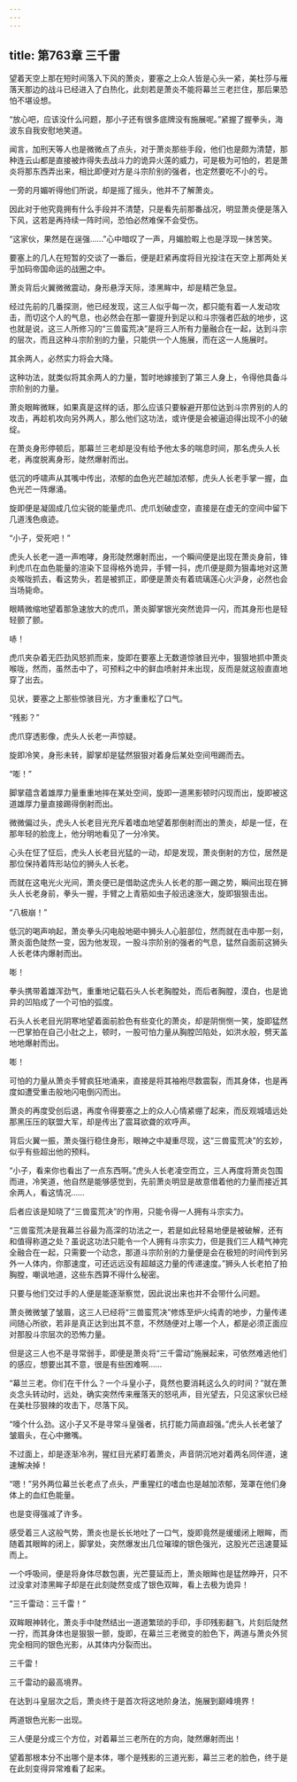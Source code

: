 ```yaml
---
---
---
```

title: 第763章 三千雷
---



望着天空上那在短时间落入下风的萧炎，要塞之上众人皆是心头一紧，美杜莎与雁落天那边的战斗已经进入了白热化，此刻若是萧炎不能将幕兰三老拦住，那后果恐怕不堪设想。

“放心吧，应该没什么问题，那小子还有很多底牌没有施展呢。”紧握了握拳头，海波东自我安慰地笑道。

闻言，加刑天等人也是微微点了点头，对于萧炎那些手段，他们也是颇为清楚，那种连云山都是直接被炸得失去战斗力的诡异火莲的威力，可是极为可怕的，若是萧炎将那东西弄出来，相比即便对方是斗宗阶别的强者，也定然要吃不小的亏。

一旁的月媚听得他们所说，却是摇了摇头，他并不了解萧炎。

因此对于他究竟拥有什么手段并不清楚，只是看先前那番战况，明显萧炎便是落入下风，这若是再持续一阵时间，恐怕必然难保不会受伤。

“这家伙，果然是在逞强……”心中暗叹了一声，月媚脸暇上也是浮现一抹苦笑。

要塞上的几人在短暂的交谈了一番后，便是赶紧再度将目光投注在天空上那两处关乎加码帝国命运的战圈之中。

萧炎背后火翼微微震动，身形悬浮天际，漆黑眸中，却是精芒急显。

经过先前的几番探测，他已经发现，这三人似乎每一次，都只能有着一人发动攻击，而切这个人的气息，也必然会在那一霎提升到足以和斗宗强者匹敌的地步，这也就是说，这三人所修习的“三兽蛮荒决”是将三人所有力量融合在一起，达到斗宗的层次，而且这种斗宗阶别的力量，只能供一个人施展，而在这一人施展时。

其余两人，必然实力将会大降。

这种功法，就类似将其余两人的力量，暂时地嫁接到了第三人身上，令得他具备斗宗阶别的力量。

萧炎眼眸微眯，如果真是这样的话，那么应该只要躲避开那位达到斗宗界别的人的攻击，再趁机攻向另外两人，那么他们这功法，或许便是会被逼迫得出现不小的破绽。

在萧炎身形停顿后，那幕兰三老却是没有给予他太多的喘息时间，那名虎头人长老，再度脱离身形，陡然爆射而出。

低沉的呼啸声从其嘴中传出，浓郁的血色光芒越加浓郁，虎头人长老手掌一握，血色光芒一阵爆涌。

旋即便是凝固成几位尖锐的能量虎爪、虎爪划破虚空，直接是在虚无的空间中留下几道浅色痕迹。

“小子，受死吧！”

虎头人长老一道一声咆哮，身形陡然爆射而出，一个瞬间便是出现在萧炎身前，锋利虎爪在血色能量的渲染下显得格外诡异，手臂一抖，虎爪便是颇为狠毒地对这萧炎喉咙抓去，看这势头，若是被抓正，即便是萧炎有着琉璃莲心火沪身，必然也会当场毙命。

眼睛微缩地望着那急速放大的虎爪，萧炎脚掌银光突然诡异一闪，而其身形也是轻轻颤了颤。

哧！

虎爪夹杂着无匹劲风怒抓而来，旋即在要塞上无数道惊骇目光中，狠狠地抓中萧炎喉咙，然而，虽然击中了，可预料之中的鲜血喷射并未出现，反而是就这般直直地穿了出去。

见状，要塞之上那些惊骇目光，方才重重松了口气。

“残影？”

虎爪穿透影像，虎头人长老一声惊疑。

旋即冷笑，身形未转，脚掌却是猛然狠狠对着身后某处空间甩踢而去。

“嘭！”

脚掌蕴含着雄厚力量重重地摔在某处空间，旋即一道黑影顿时闪现而出，旋即被这道雄厚力量直接踢得倒射而出。

微微偏过头，虎头人长老目光充斥着嗜血地望着那倒射而出的萧炎，却是一怔，在那年轻的脸庞上，他分明地看见了一分冷笑。

心头在怔了怔后，虎头人长老目光猛的一动，却是发现，萧炎倒射的方位，居然是那位保持着阵形站位的狮头人长老。

而就在这电光火光间，萧炎便已是借助这虎头人长老的那一踢之势，瞬间出现在狮头人长老身前，拳头一握，手臂之上青筋如虫子般迅速涨大，旋即狠狠击出。

“八极崩！”

低沉的喝声响起，萧炎拳头闪电般地砸中狮头人心脏部位，然而就在击中那一刻，萧炎面色陡然一变，因为他发现，一股斗宗阶别的强者的气息，猛然自面前这狮头人长老体内爆射而出。

嘭！

拳头携带着雄浑劲气，重重地记载石头人长老胸膛处，而后者胸膛，漠白，也是诡异的凹陷成了一个可怕的弧度。

石头人长老目光阴寒地望着面前脸色有些变化的萧炎，却是阴恻恻一笑，旋即猛然一巴掌拍在自己小肚之上，顿时，一股可怕力量从胸膛凹陷处，如洪水般，劈天盖地地爆射而出。

嘭！

可怕的力量从萧炎手臂疯狂地涌来，直接是将其袖袍尽数震裂，而其身体，也是再度如遭受重击般地闪电倒闪而出。

萧炎的再度受创后退，再度令得要塞之上的众人心情紧绷了起来，而反观城墙远处那黑压压的联盟大军，却是传出了震耳欲聋的欢呼声。

背后火翼一振，萧炎强行稳住身形，眼神之中凝重尽现，这“三兽蛮荒决”的玄妙，似乎有些超出他的预料。

“小子，看来你也看出了一点东西啊。”虎头人长老凌空而立，三人再度将萧炎包围而进，冷笑道，他自然是能够感觉到，先前萧炎明显是故意借着他的力量而接近其余两人，看这情况……

后者应该是知晓了“三兽蛮荒决”的作用，只能令得一人拥有斗宗实力。

“三兽蛮荒决是我幕兰谷最为高深的功法之一，若是如此轻易地便是被破解，还有和值得称道之处？虽说这功法只能令一个人拥有斗宗实力，但是我们三人精气神完全融合在一起，只需要一个动念，那道斗宗阶别的力量便是会在极短的时间传到另外一人体内，你那速度，可还远远没有超越这力量的传递速度。”狮头人长老拍了拍胸膛，嘲讽地道，这些东西算不得什么秘密。

只要与他们交过手的人便是能逐渐察觉，因此说出来也并不会带什么问题。

萧炎微微皱了皱眉，这三人已经将“三兽蛮荒决”修炼至炉火纯青的地步，力量传递间随心所欲，若非是真正达到出其不意，不然随便对上哪一个人，都是必须正面应对那股斗宗层次的恐怖力量。

但是这三人也不是寻常弱手，即便是萧炎将“三千雷动”施展起来，可依然难逃他们的感应，想要出其不意，很是有些困难啊……

“幕兰三老。你们在干什么？一个斗皇小子，竟然也要消耗这么久的时间？”就在萧炎念头转动时，远处，确实突然传来雁落天的怒吼声，目光望去，只见这家伙已经在美杜莎狠辣的攻击下，尽落下风。

“嚎个什么劲。这小子又不是寻常斗皇强者，抗打能力简直超强。”虎头人长老皱了皱眉头，在心中撇嘴。

不过面上，却是逐渐冷冽，猩红目光紧盯着萧炎，声音阴沉地对着两名同伴道，速速解决掉！

“嗯！”另外两位幕兰长老点了点头，严重猩红的嗜血也是越加浓郁，笼罩在他们身体上的血红色能量。

也是变得强减了许多。

感受着三人这般气势，萧炎也是长长地吐了一口气，旋即竟然是缓缓闭上眼眸，而随着其眼眸的闭上，脚掌处，突然爆发出几位璀璨的银色强光，这股光芒迅速蔓延而上。

一个呼吸间，便是将身体尽数包裹，光芒蔓延而上，萧炎眼眸也是猛然睁开，只不过没拿对漆黑眸子却是在此刻陡然变成了银色双眸，看上去极为诡异！

“三千雷动：三千雷！”

双眸眼神转化，萧炎手中陡然结出一道道繁琐的手印，手印残影翻飞，片刻后陡然一拧，而其身体也是狠狠一颤，旋即，在幕兰三老微变的脸色下，两道与萧炎外贸完全相同的银色光影，从其体内分裂而出。

三千雷！

三千雷动的最高境界。

在达到斗皇层次之后，萧炎终于是首次将这地阶身法，施展到巅峰境界！

两道银色光影一出现。

三人便是分成三个方位，对着幕兰三老所在的方向，陡然爆射而出！

望着那根本分不出哪个是本体，哪个是残影的三道光影，幕兰三老的脸色，终于是在此刻变得异常难看了起来。
